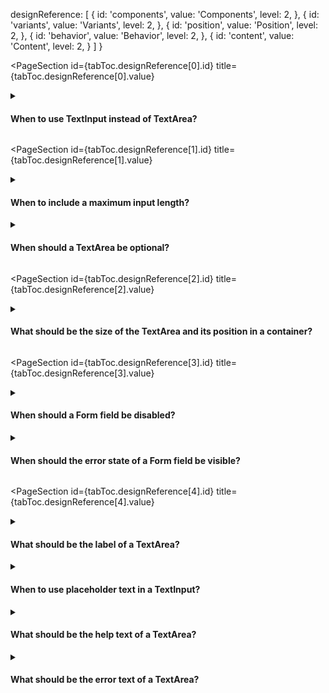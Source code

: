 
  designReference: [
    {
      id: 'components',
      value: 'Components',
      level: 2,
    },
    {
      id: 'variants',
      value: 'Variants',
      level: 2,
    },
    {
      id: 'position',
      value: 'Position',
      level: 2,
    },
    {
      id: 'behavior',
      value: 'Behavior',
      level: 2,
    },
    {
      id: 'content',
      value: 'Content',
      level: 2,
    }
  ]
}

<PageSection
  id={tabToc.designReference[0].id}
  title={tabToc.designReference[0].value}
>

<details>
  <summary><h4>When to use TextInput instead of TextArea?</h4></summary>
  Choose the TextInput component if the text to be filled in usually takes up a single line.
</details>

</PageSection>

<PageSection
  id={tabToc.designReference[1].id}
  title={tabToc.designReference[1].value}
>

<details>
  <summary><h4>When to include a maximum input length?</h4></summary>
  <ul>
    <li>Include a maximum number of characters when the text has a predefined size. For example, a meta description field that is limited to 160 characters.</li>
    <li>Whenever a maximum input length is defined, a counter appears by default in the bottom-right of the field to guide the merchant.</li>
  </ul>
</details>

<details>
  <summary><h4>When should a TextArea be optional?</h4></summary>
    The TextArea should be included in the form but marked as optional when it's sometimes necessary. For example, to inform the internal description of a promotion or the privacy policy of a seller.
    <br /><br />
    <strong>What to avoid:</strong>
    <br /><br />
    <ul>
      <li>Don't mark the mandatory fields of a form. Mark the optional fields. By default, the term <em>(optional)</em> is included next to the label.</li>
      <li>Don't include many optional fields in a form. Prefer keeping it short, so it's easier to understand and navigate.</li>
  </ul>
</details>

</PageSection>

<PageSection
  id={tabToc.designReference[2].id}
  title={tabToc.designReference[2].value}
>

<details>
  <summary><h4>What should be the size of the TextArea and its position in a container?</h4></summary>
    The position depends on user research to understand the type of content that is expected to be filled in this field. However, make sure to follow these general recommendations:
      <ul>
        <li>Group and sort fields in an order that makes sense to the merchant while they are filling in information. For example, prefer to leave TextArea fields in the end of a section or a form, since they take up more time to fill.</li>
      </ul>
    <br />
    <strong>What to avoid:</strong>
    <br /><br />
    <ul>
      <li>Don’t position another component on the same line as the TextArea. For example, a button should not be beside a TextArea.</li>
      <li>Don’t customize the height of the field. The field has a default initial height that grows automatically as the merchant types until it reaches a default maximum height.</li>
  </ul>
</details>

</PageSection>

<PageSection
  id={tabToc.designReference[3].id}
  title={tabToc.designReference[3].value}
>

<details>
  <summary><h4>When should a Form field be disabled?</h4></summary>
  <ul>
    <li>Disable a field only if, in some condition, it becomes enabled. For example, a field that becomes unavailable when a specific option is chosen in the form.</li>
    <li>When the reason why the field is disabled might be unclear, use a <a href="https://admin-ui.vercel.app/components/tooltip">Tooltip</a> trigger next to the label to explain. Display the information when hovering over the trigger, not the field itself.</li>
  </ul>
</details>

<details>
  <summary><h4>When should the error state of a Form field be visible?</h4></summary>
    The validation behavior should communicate the error at the right moment and make it easier to fix. To minimize frustration, follow these recommendations:
      <ul>
        <li>Show the error in a specific field when the merchant leaves the field or in any fields when they attempt to submit the form. For example, show an error when the merchant removes the focus of an empty mandatory field.</li>
        <li>Remove the error state of the field as soon as the merchant modifies its value.</li>
      </ul>
    <br />
    <strong>What to avoid:</strong>
    <br /><br />
    <ul>
      <li>Don't show the error state once the merchant has started to type on the field.</li>
  </ul>
</details>

</PageSection>

<PageSection
  id={tabToc.designReference[4].id}
  title={tabToc.designReference[4].value}
>

<details>
  <summary><h4>What should be the label of a TextArea?</h4></summary>
    <ul>
      <li>Write the name that best describes the value that must be filled. For example, use the label <em>Privacy policy</em> when the content is a privacy policy.</li>
      <li>Visually hide the field label only when this definition is already present somewhere else, such as a switch label that already describes the field that it activates.</li>
      <li>Use sentence case, but capitalize proper nouns.</li>
    </ul>
    <br />
    <strong>What to avoid:</strong>
    <br /><br />
    <ul>
      <li>Don't include redundant words. For example, write <em>Description</em> as the label instead of <em>Promotion description</em> when the page or section already includes promotion in its title.</li>
      <li>Don't use verbs. For example, instead of <em>Fill description</em>, use only <em>Description</em>.</li>
      <li>Don't use personal pronouns. For example, write <em>Privacy policy</em> instead of <em>My privacy policy</em>.</li>
      <li>Don't use interrogations.</li>
  </ul>
</details>

<details>
  <summary><h4>When to use placeholder text in a TextInput?</h4></summary>
  <div>
    Don't use placeholder text. Define the field in its label and provide any other necessary information in the help text.
  </div>
</details>

<details>
  <summary>
    <h4>What should be the help text of a TextArea?</h4>
  </summary>
  The help text of a field can be used to provide any other necessary information besides the label, especially when a wrong choice might be detrimental. When writing the help text, follow these recommendations:
  <ul>
    <li>Write a single sentence that is short and direct.</li>
    <li>Use sentence case, but capitalize proper nouns.</li>
    <li>When the help text explains the label, write as if you are completing the following sentence: <em>This is the [help text].</em> For example, the help text for a Privacy Policy field could be <em>Declaration of which parties manage customer data</em>.</li>
    <li>When the help text explains how the field value will be used, start with a verb in the present tense as if completing the following sentence: <em>If you fill a value in this field, it [help text]</em>. For example, the help text for a Description field could be: <em>Appears to customers in the store</em>.</li>
    <li>When the help text explains the label and how the value will be used, combine the two sentences described in the previous topics. For example, <em>"Declaration of which parties manage customer data that will appear to customers in the store"</em>.</li>
  </ul>
  <br/><strong>What to avoid:</strong><br/><br/>
  <ul>
    <li>Don’t explain rules that can be implemented. Implement any restrictions in the field itself whenever possible, such as not allowing spaces and limiting the number of characters.</li>
    <li>Don’t include redundant words or repeat the label in the text.</li>
    <li>Don’t include links. Include an Alert before the field if this is necessary.</li>
    <li>Don’t use periods or commas.</li>
  </ul>
</details>

<details>
  <summary><h4>What should be the error text of a TextArea?</h4></summary>
    Error messages can be used for static validation, such as <em>Fill this information</em>, and for dynamic validation, such as <em>Fill a value that is not already in use</em>. When writing the errors, follow these recommendations:
    <ul>
      <li>Start with imperative verbs. For example, write <em>Fill this information</em> instead of <em>This field is required</em>.</li>
      <li>Include the necessary details in the error message. For example, write <em>Fill only letters and numbers</em> instead of <em>Fill only valid characters</em>.</li>
    </ul>
    <br />
    <strong>What to avoid:</strong>
    <br /><br />
    <ul>
      <li>Don't show errors that can be avoided. Implement any restrictions in the field itself whenever possible, such as not allowing spaces and limiting the number of characters.</li>
      <li>Don't use incomplete sentences. For example, write <em>Fill this information</em>instead of <em>Fill</em>.</li>
      <li>Don't use periods or commas.</li>
    </ul>
</details>

</PageSection>